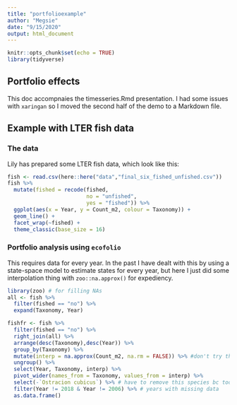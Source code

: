 ```yaml
---
title: "portfolioexample"
author: "Megsie"
date: "9/15/2020"
output: html_document
---
```


```r
knitr::opts_chunk$set(echo = TRUE)
library(tidyverse)
```

## Portfolio effects

This doc accompnaies the timesseries.Rmd presentation. I had some issues with `xaringan` so I moved the second half of the demo to a Markdown file. 

## Example with LTER fish data

### The data

Lily has prepared some LTER fish data, which look like this:
```r
fish <- read.csv(here::here("data","final_six_fished_unfished.csv"))
fish %>%
  mutate(fished = recode(fished, 
                         no = "unfished",
                         yes = "fished")) %>%
  ggplot(aes(x = Year, y = Count_m2, colour = Taxonomy)) +
  geom_line() +
  facet_wrap(~fished) +
  theme_classic(base_size = 16)
```

### Portfolio analysis using `ecofolio`

This requires data for every year. In the past I have dealt with this by using a state-space model to estimate states for every year, but here I just did some interpolation thing with `zoo::na.approx()` for expediency.

```r
library(zoo) # for filling NAs
all <- fish %>% 
  filter(fished == "no") %>%
  expand(Taxonomy, Year)

fishfr <- fish %>%
  filter(fished == "no") %>%
  right_join(all) %>%
  arrange(desc(Taxonomy),desc(Year)) %>%
  group_by(Taxonomy) %>%
  mutate(interp = na.approx(Count_m2, na.rm = FALSE)) %>% #don't try this at home! not sure if it is recommended for fill in NAs
  ungroup() %>%
  select(Year, Taxonomy, interp) %>%
  pivot_wider(names_from = Taxonomy, values_from = interp) %>%
  select(-`Ostracion cubicus`) %>% # have to remove this species bc too many missing yrs
  filter(Year != 2018 & Year != 2006) %>% # years with missing data
  as.data.frame()

```
